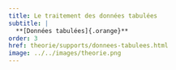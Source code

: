 ```yaml
---
title: Le traitement des données tabulées
subtitle: |
  **[Données tabulées]{.orange}**
order: 3
href: theorie/supports/donnees-tabulees.html
image: ../../images/theorie.png
---
```

